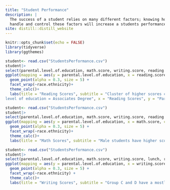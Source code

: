 ```yaml
---
title: "Student Performance"
description: |
  The success of a student relies on many different factors; knowing how to 
  handle and control these factors will increase a students performance.
site: distill::distill_website
---
```



```r
knitr::opts_chunk$set(echo = FALSE)
library(tidyverse)
library(ggthemes)
```

```r
student<- read.csv("StudentsPerformance.csv")
student|> 
select(parental.level.of.education, math.score, writing.score, reading.score, gender, race.ethnicity)|> 
ggplot(mapping = aes(y = parental.level.of.education, x = reading.score, color = gender))+
  geom_point(alpha = 0.3, size = 5) + 
  facet_wrap(~race.ethnicity)+ 
  theme_calc()+
  labs(title = "Reading Scores", subtitle = "Cluster of higher scores can be observed for all race groups with a parental 
level of education = Associates Degree", x = "Reading Scores", y = "Parental Level of Education", caption = "Kaggle: JAKKI SESHAPANPU 2018")

```
```r
student<- read.csv("StudentsPerformance.csv")
student|> 
select(parental.level.of.education, math.score, writing.score, reading.score, gender, race.ethnicity)|> 
ggplot(mapping = aes(y = parental.level.of.education, x = math.score, color = gender))+
  geom_point(alpha = 0.3, size = 5) + 
  facet_wrap(~race.ethnicity)+ 
  theme_calc()+
  labs(title = "Math Scores", subtitle = "Male students have higher scores.", x = "Math Scores", y = "Parental Level of Education", caption = "Kaggle: JAKKI SESHAPANPU 2018")
```
```r
student<- read.csv("StudentsPerformance.csv")
student|> 
select(parental.level.of.education, math.score, writing.score, lunch, reading.score, gender, race.ethnicity)|> 
ggplot(mapping = aes(y = parental.level.of.education, x = writing.score, color = gender))+
  geom_point(alpha = 0.3, size = 5) + 
  facet_wrap(~race.ethnicity) +
  theme_calc()+
  labs(title = "Writing Scores", subtitle = "Group C and D have a mostly tight range, whereas many outliers are noticable in other ethnic groups.", x = "Writing Scores", y = "Parental Level of Education", caption = "Kaggle: JAKKI SESHAPANPU 2018")
```

